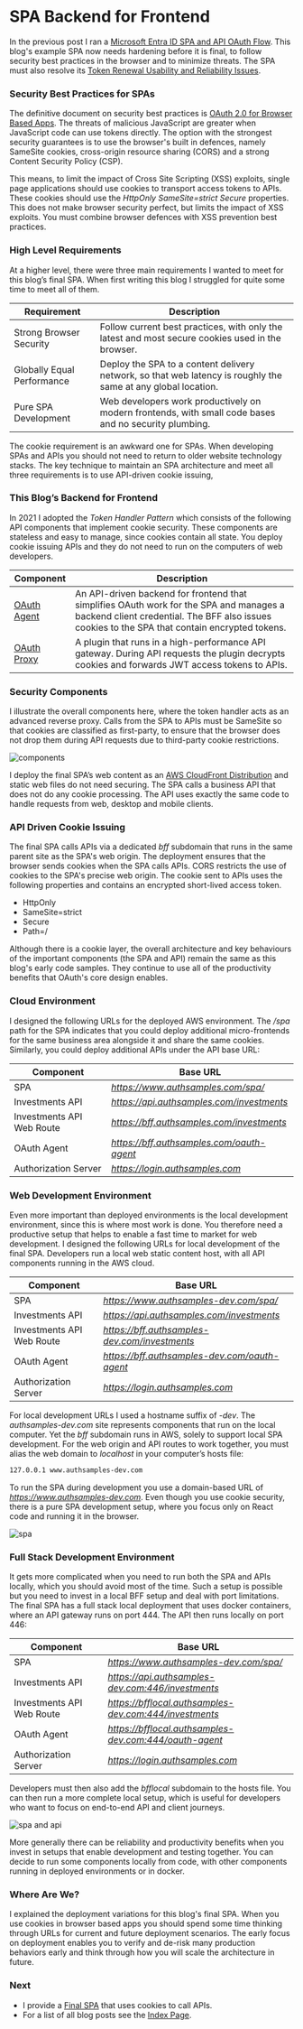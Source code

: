 # SPA Backend for Frontend

In the previous post I ran a <a href='azure-ad-troubleshooting.mdx'>Microsoft Entra ID SPA and API OAuth Flow</a>. This blog's example SPA now needs hardening before it is final, to follow security best practices in the browser and to minimize threats. The SPA must also resolve its <a href='user-sessions-and-token-renewal.mdx'>Token Renewal Usability and Reliability Issues</a>.

### Security Best Practices for SPAs

The definitive document on security best practices is [OAuth 2.0 for Browser Based Apps](https://datatracker.ietf.org/doc/html/draft-ietf-oauth-browser-based-apps). The threats of malicious JavaScript are greater when JavaScript code can use tokens directly. The option with the strongest security guarantees is to use the browser's built in defences, namely SameSite cookies, cross-origin resource sharing (CORS) and a strong Content Security Policy (CSP). 

This means, to limit the impact of Cross Site Scripting (XSS) exploits, single page applications should use cookies to transport access tokens to APIs. These cookies should use the *HttpOnly SameSite=strict Secure* properties. This does not make browser security perfect, but limits the impact of XSS exploits. You must combine browser defences with XSS prevention best practices.

### High Level Requirements

At a higher level, there were three main requirements I wanted to meet for this blog’s final SPA. When first writing this blog I struggled for quite some time to meet all of them.

| Requirement | Description |
| ----------- | ----------- |
| Strong Browser Security | Follow current best practices, with only the latest and most secure cookies used in the browser. |
| Globally Equal Performance | Deploy the SPA to a content delivery network, so that web latency is roughly the same at any global location. |
| Pure SPA Development | Web developers work productively on modern frontends, with small code bases and no security plumbing. |

The cookie requirement is an awkward one for SPAs. When developing SPAs and APIs you should not need to return to older website technology stacks. The key technique to maintain an SPA architecture and meet all three requirements is to use API-driven cookie issuing,

### This Blog’s Backend for Frontend

In 2021 I adopted the *Token Handler Pattern* which consists of the following API components that implement cookie security. These components are stateless and easy to manage, since cookies contain all state. You deploy cookie issuing APIs and they do not need to run on the computers of web developers.

| Component | Description |
| --------- | ----------- |
| [OAuth Agent](https://github.com/curityio/oauth-agent-node-express) | An API-driven backend for frontend that simplifies OAuth  work for the SPA and manages a backend client credential. The BFF also issues cookies to the SPA that contain encrypted tokens. |
| [OAuth Proxy](https://github.com/curityio/nginx-lua-oauth-proxy-plugin) | A plugin that runs in a high-performance API gateway. During API requests the plugin decrypts cookies and forwards JWT access tokens to APIs. |

### Security Components

I illustrate the overall components here, where the token handler acts as an advanced reverse proxy. Calls from the SPA to APIs must be SameSite so that cookies are classified as first-party, to ensure that the browser does not drop them during API requests due to third-party cookie restrictions.

![components](../images/210/components.jpg)

I deploy the final SPA’s web content as an [AWS CloudFront Distribution](https://aws.amazon.com/cloudfront/) and static web files do not need securing. The SPA calls a business API that does not do any cookie processing. The API uses exactly the same code to handle requests from web, desktop and mobile clients.

### API Driven Cookie Issuing

The final SPA calls APIs via a dedicated *bff* subdomain that runs in the same parent site as the SPA's web origin. The deployment ensures that the browser sends cookies when the SPA calls APIs. CORS restricts the use of cookies to the SPA's precise web origin. The cookie sent to APIs uses the following properties and contains an encrypted short-lived access token.

- HttpOnly
- SameSite=strict
- Secure
- Path=/

Although there is a cookie layer, the overall architecture and key behaviours of the important components (the SPA and API) remain the same as this blog's early code samples. They continue to use all of the productivity benefits that OAuth's core design enables.

### Cloud Environment

I designed the following URLs for the deployed AWS environment. The */spa* path for the SPA indicates that you could deploy additional micro-frontends for the same business area alongside it and share the same cookies. Similarly, you could deploy additional APIs under the API base URL:

| Component | Base URL |
| --------- | -------- |
| SPA | *https://www.authsamples.com/spa/* |
| Investments API | *https://api.authsamples.com/investments* |
| Investments API Web Route | *https://bff.authsamples.com/investments* |
| OAuth Agent | *https://bff.authsamples.com/oauth-agent* |
| Authorization Server | *https://login.authsamples.com* |

### Web Development Environment

Even more important than deployed environments is the local development environment, since this is where most work is done. You therefore need a productive setup that helps to enable a fast time to market for web development. I designed the following URLs for local development of the final SPA. Developers run a local web static content host, with all API components running in the AWS cloud.

| Component | Base URL |
| --------- | -------- |
| SPA | *https://www.authsamples-dev.com/spa/* |
| Investments API | *https://api.authsamples.com/investments* |
| Investments API Web Route | *https://bff.authsamples-dev.com/investments* |
| OAuth Agent | *https://bff.authsamples-dev.com/oauth-agent* |
| Authorization Server | *https://login.authsamples.com* |

For local development URLs I used a hostname suffix of *-dev*. The *authsamples-dev.com* site represents components that run on the local computer. Yet the *bff* subdomain runs in AWS, solely to support local SPA development. For the web origin and API routes to work together, you must alias the web domain to *localhost* in your computer’s hosts file:

```markdown
127.0.0.1 www.authsamples-dev.com
```

To run the SPA during development you use a domain-based URL of *https://www.authsamples-dev.com*. Even though you use cookie security, there is a pure SPA development setup, where you focus only on React code and running it in the browser.

![spa](../images/210/spa.jpg?v=20240713)

### Full Stack Development Environment

It gets more complicated when you need to run both the SPA and APIs locally, which you should avoid most of the time. Such a setup is possible but you need to invest in a local BFF setup and deal with port limitations. The final SPA has a full stack local deployment that uses docker containers, where an API gateway runs on port 444. The API then runs locally on port 446:

| Component | Base URL |
| --------- | -------- |
| SPA | *https://www.authsamples-dev.com/spa/* |
| Investments API | *https://api.authsamples-dev.com:446/investments* |
| Investments API Web Route | *https://bfflocal.authsamples-dev.com:444/investments* |
| OAuth Agent | *https://bfflocal.authsamples-dev.com:444/oauth-agent* |
| Authorization Server | *https://login.authsamples.com* |

Developers must then also add the *bfflocal* subdomain to the hosts file. You can then run a more complete local setup, which is useful for developers who want to focus on end-to-end API and client journeys.

![spa and api](../images/210/spa-and-api.jpg?v=20240915)

More generally there can be reliability and productivity benefits when you invest in setups that enable development and testing together. You can decide to run some components locally from code, with other components running in deployed environments or in docker.

### Where Are We?

I explained the deployment variations for this blog's final SPA. When you use cookies in browser based apps you should spend some time thinking through URLs for current and future deployment scenarios. The early focus on deployment enables you to verify and de-risk many production behaviors early and think through how you will scale the architecture in future.

### Next

- I provide a <a href='final-spa-overview.mdx'>Final SPA</a> that uses cookies to call APIs.
- For a list of all blog posts see the <a href='index.mdx'>Index Page</a>.